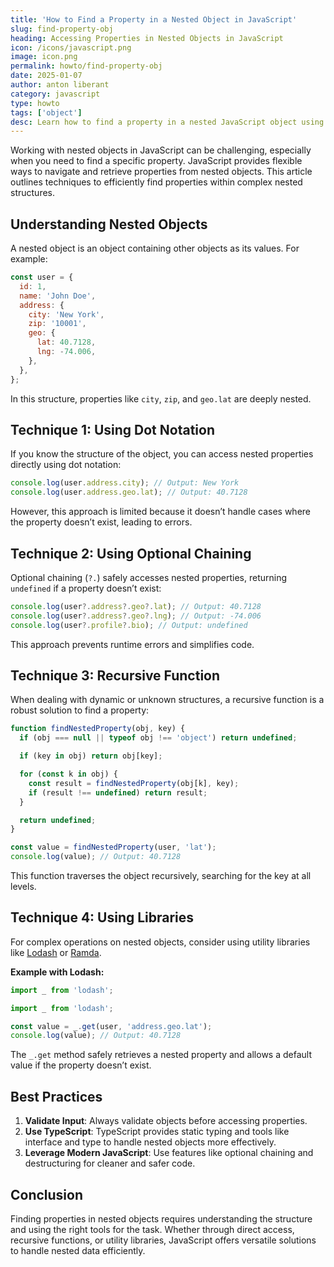 ```yaml
---
title: 'How to Find a Property in a Nested Object in JavaScript'
slug: find-property-obj
heading: Accessing Properties in Nested Objects in JavaScript
icon: /icons/javascript.png
image: icon.png
permalink: howto/find-property-obj
date: 2025-01-07
author: anton liberant
category: javascript
type: howto
tags: ['object']
desc: Learn how to find a property in a nested JavaScript object using dot notation, optional chaining, recursion, and Lodash for safe and efficient access.
---
```


Working with nested objects in JavaScript can be challenging, especially when you need to find a specific property. JavaScript provides flexible ways to navigate and retrieve properties from nested objects. This article outlines techniques to efficiently find properties within complex nested structures.

## Understanding Nested Objects

A nested object is an object containing other objects as its values. For example:

```js
const user = {
  id: 1,
  name: 'John Doe',
  address: {
    city: 'New York',
    zip: '10001',
    geo: {
      lat: 40.7128,
      lng: -74.006,
    },
  },
};
```

In this structure, properties like `city`, `zip`, and `geo.lat` are deeply nested.

## Technique 1: Using Dot Notation

If you know the structure of the object, you can access nested properties directly using dot notation:

```js
console.log(user.address.city); // Output: New York
console.log(user.address.geo.lat); // Output: 40.7128
```

However, this approach is limited because it doesn’t handle cases where the property doesn’t exist, leading to errors.

## Technique 2: Using Optional Chaining

Optional chaining (`?.`) safely accesses nested properties, returning `undefined` if a property doesn’t exist:

```js
console.log(user?.address?.geo?.lat); // Output: 40.7128
console.log(user?.address?.geo?.lng); // Output: -74.006
console.log(user?.profile?.bio); // Output: undefined
```

This approach prevents runtime errors and simplifies code.

## Technique 3: Recursive Function

When dealing with dynamic or unknown structures, a recursive function is a robust solution to find a property:

```js
function findNestedProperty(obj, key) {
  if (obj === null || typeof obj !== 'object') return undefined;

  if (key in obj) return obj[key];

  for (const k in obj) {
    const result = findNestedProperty(obj[k], key);
    if (result !== undefined) return result;
  }

  return undefined;
}

const value = findNestedProperty(user, 'lat');
console.log(value); // Output: 40.7128
```

This function traverses the object recursively, searching for the key at all levels.

## Technique 4: Using Libraries

For complex operations on nested objects, consider using utility libraries like [Lodash](https://lodash.com/) or [Ramda](https://ramdajs.com/).

**Example with Lodash:**

```js
import _ from 'lodash';

import _ from 'lodash';

const value = _.get(user, 'address.geo.lat');
console.log(value); // Output: 40.7128
```

The `_.get` method safely retrieves a nested property and allows a default value if the property doesn’t exist.

## Best Practices

1. **Validate Input**: Always validate objects before accessing properties.
2. **Use TypeScript**: TypeScript provides static typing and tools like interface and type to handle nested objects more effectively.
3. **Leverage Modern JavaScript**: Use features like optional chaining and destructuring for cleaner and safer code.

## Conclusion

Finding properties in nested objects requires understanding the structure and using the right tools for the task. Whether through direct access, recursive functions, or utility libraries, JavaScript offers versatile solutions to handle nested data efficiently.
